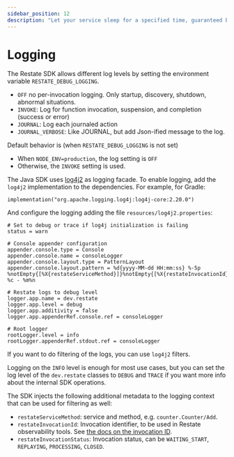 ```yaml
---
sidebar_position: 12
description: "Let your service sleep for a specified time, guaranteed by Restate."
---
```




# Logging

<Tabs groupId="sdk">
<TabItem value="ts" label="Typescript" default>

The Restate SDK allows different log levels by setting the environment variable `RESTATE_DEBUG_LOGGING`.
- `OFF` no per-invocation logging. Only startup, discovery, shutdown, abnormal situations.
- `INVOKE`: Log for function invocation, suspension, and completion (success or error)
- `JOURNAL`: Log each journaled action
- `JOURNAL_VERBOSE`: Like JOURNAL, but add Json-ified message to the log.

Default behavior is (when `RESTATE_DEBUG_LOGGING` is not set)
- When `NODE_ENV=production`, the log setting is `OFF`
- Otherwise, the `INVOKE` setting is used.

</TabItem>

<TabItem value="java" label="Java" default>

The Java SDK uses [log4j2](https://logging.apache.org/log4j/2.x/manual/configuration.html) as logging facade. To enable logging, add the `log4j2` implementation to the dependencies. For example, for Gradle:

```
implementation("org.apache.logging.log4j:log4j-core:2.20.0")
```

And configure the logging adding the file `resources/log4j2.properties`:

```
# Set to debug or trace if log4j initialization is failing
status = warn

# Console appender configuration
appender.console.type = Console
appender.console.name = consoleLogger
appender.console.layout.type = PatternLayout
appender.console.layout.pattern = %d{yyyy-MM-dd HH:mm:ss} %-5p %notEmpty{[%X{restateServiceMethod}]}%notEmpty{[%X{restateInvocationId}]} %c - %m%n

# Restate logs to debug level
logger.app.name = dev.restate
logger.app.level = debug
logger.app.additivity = false
logger.app.appenderRef.console.ref = consoleLogger

# Root logger
rootLogger.level = info
rootLogger.appenderRef.stdout.ref = consoleLogger
```

If you want to do filtering of the logs, you can use `log4j2` filters.

Logging on the `INFO` level is enough for most use cases, but you can set the log level of
the `dev.restate` classes to `DEBUG` and `TRACE` if you want more info about the internal SDK operations.

The SDK injects the following additional metadata to the logging context that can be used for filtering as well:

* `restateServiceMethod`: service and method, e.g. `counter.Counter/Add`.
* `restateInvocationId`: Invocation identifier, to be used in Restate observability tools. See [the docs on the invocation ID](/services/invocation#invocation-identifier).
* `restateInvocationStatus`: Invocation status, can be `WAITING_START`, `REPLAYING`, `PROCESSING`, `CLOSED`.

</TabItem>
</Tabs>